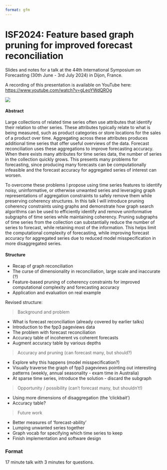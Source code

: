 ```yaml
---
format: gfm
---
```


<!-- README.md is generated from README.qmd. Please edit that file -->

# ISF2024: Feature based graph pruning for improved forecast reconciliation

<!-- badges: start -->
<!-- badges: end -->

Slides and notes for a talk at the 44th International Symposium on Forecasting (30th June - 3rd July 2024) in Dijon, France.

A recording of this presentation is available on YouTube here: <https://www.youtube.com/watch?v=gLeoYWdQROg>

[![](preview.jpg)](https://www.youtube.com/watch?v=gLeoYWdQROg)

#### Abstract

Large collections of related time series often use attributes that identify their relation to other series. These attributes typically relate to what is being measured, such as product categories or store locations for the sales of a product over time. Aggregating across these attributes produces additional time series that offer useful overviews of the data. Forecast reconciliation uses these aggregations to improve forecasting accuracy. When there exists many attributes for time series data, the number of series in the collection quickly grows. This presents many problems for forecasting, since producing many forecasts can be computationally infeasible and the forecast accuracy for aggregated series of interest can worsen.

To overcome these problems I propose using time series features to identify noisy, uninformative, or otherwise unwanted series and leveraging graph representations of aggregation constraints to safely remove them while preserving coherency structures. In this talk I will introduce pruning coherency constraints using graphs and demonstrate how graph search algorithms can be used to efficiently identify and remove uninformative subgraphs of time series while maintaining coherency. Pruning subgraphs of time series from the collection can substantially reduce the number of series to forecast, while retaining most of the information. This helps limit the computational complexity of forecasting, while improving forecast accuracy for aggregated series due to reduced model misspecification in more disaggregated series.

#### Structure

* Recap of graph reconciliation
* The curse of dimensionality in reconciliation, large scale and inaccurate (?)
* Feature-based pruning of coherency constraints for improved computational complexity and forecasting accuracy
* Application and evaluation on real example

Revised structure:

> Background and problem

* What is forecast reconciliation (already covered by earlier talks)
* Introduction to the fpp3 pageviews data
* The problem with forecast reconciliation
* Accuracy table of incoherent vs coherent forecasts
* Augment accuracy table by various depths

> Accuracy and pruning (can forecast many, but should?)

* Explore why this happens (model misspecification?)
* Visually traverse the graph of fpp3 pageviews pointing out interesting patterns (weekly, annual seasonality - exam time in Australia)
* At sparse time series, introduce the solution - discard the subgraph

> Opportunity / possibility (can't forecast many, but shouldn't!)

* Using more dimensions of disaggregation (the 'clickbait')
* Accuracy table?

> Future work

* Better measures of 'forecast-ability'
* Lumping unwanted series together
* Graph vocab for specifying which time series to keep
* Finish implementation and software design

### Format

17 minute talk with 3 minutes for questions.
